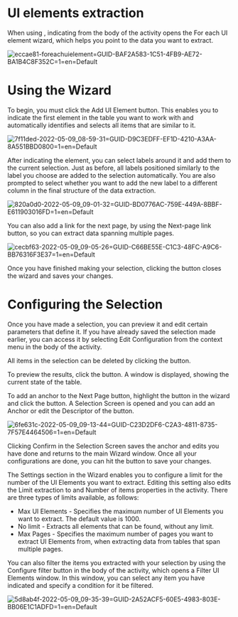 ﻿# UI elements extraction

When using , indicating from the body of the activity opens the For each UI element wizard, which helps you point to the data you want to extract.

![eccae81-foreachuielement=GUID-BAF2A583-1C51-4FB9-AE72-BA1B4C8F352C=1=en=Default](/images/eccae81-foreachuielement=GUID-BAF2A583-1C51-4FB9-AE72-BA1B4C8F352C=1=en=Default.png)

# Using the Wizard

To begin, you must click the Add UI Element button. This enables you to indicate the first element in the table you want to work with and automatically identifies and selects all items that are similar to it.

![7f11ded-2022-05-09_08-59-31=GUID-D9C3EDFF-EF1D-4210-A3AA-8A551BBD0800=1=en=Default](/images/7f11ded-2022-05-09_08-59-31=GUID-D9C3EDFF-EF1D-4210-A3AA-8A551BBD0800=1=en=Default.gif)

After indicating the element, you can select labels around it and add them to the current selection. Just as before, all labels positioned similarly to the label you choose are added to the selection automatically. You are also prompted to select whether you want to add the new label to a different column in the final structure of the data extraction.

![820a0d0-2022-05-09_09-01-32=GUID-BD0776AC-759E-449A-8BBF-E611903016FD=1=en=Default](/images/820a0d0-2022-05-09_09-01-32=GUID-BD0776AC-759E-449A-8BBF-E611903016FD=1=en=Default.gif)

You can also add a link for the next page, by using the Next-page link button, so you can extract data spanning multiple pages.

![cecbf63-2022-05-09_09-05-26=GUID-C66BE55E-C1C3-48FC-A9C6-BB76316F3E37=1=en=Default](/images/cecbf63-2022-05-09_09-05-26=GUID-C66BE55E-C1C3-48FC-A9C6-BB76316F3E37=1=en=Default.gif)

Once you have finished making your selection, clicking the  button closes the wizard and saves your changes.

# Configuring the Selection

Once you have made a selection, you can preview it and edit certain parameters that define it. If you have already saved the selection made earlier, you can access it by selecting Edit Configuration from the context menu in the body of the activity.

All items in the selection can be deleted by clicking the  button.

To preview the results, click the  button. A window is displayed, showing the current state of the table.

To add an anchor to the Next Page button, highlight the button in the wizard and click the  button. A Selection Screen is opened and you can add an Anchor or edit the Descriptor of the button.

![6fe631c-2022-05-09_09-13-44=GUID-C23D2DF6-C2A3-4811-8735-7F57E4464506=1=en=Default](/images/6fe631c-2022-05-09_09-13-44=GUID-C23D2DF6-C2A3-4811-8735-7F57E4464506=1=en=Default.gif)

Clicking Confirm in the Selection Screen saves the anchor and edits you have done and returns to the main Wizard window. Once all your configurations are done, you can hit the  button to save your changes.

The Settings section in the Wizard enables you to configure a limit for the number of the UI Elements you want to extract. Editing this setting also edits the Limit extraction to and Number of items properties in the activity. There are three types of limits available, as follows:

* Max UI Elements - Specifies the maximum number of UI Elements you want to extract. The default value is 1000.
* No limit - Extracts all elements that can be found, without any limit.
* Max Pages - Specifies the maximum number of pages you want to extract UI Elements from, when extracting data from tables that span multiple pages.

You can also filter the items you extracted with your selection by using the Configure filter button in the body of the activity, which opens a Filter UI Elements window. In this window, you can select any item you have indicated and specify a condition for it be filtered.

![5d8ab4f-2022-05-09_09-35-39=GUID-2A52ACF5-60E5-4983-803E-BB06E1C1ADFD=1=en=Default](/images/5d8ab4f-2022-05-09_09-35-39=GUID-2A52ACF5-60E5-4983-803E-BB06E1C1ADFD=1=en=Default.gif)
